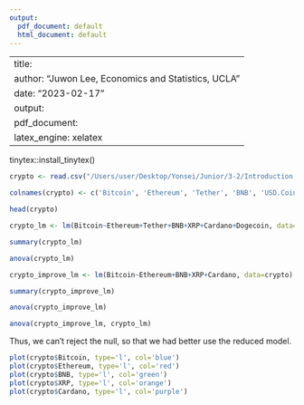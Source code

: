 ```yaml
---
output:
  pdf_document: default
  html_document: default
---
```


---
title: \textbf{Final Project Ver 1.0}
author: "Juwon Lee, Economics and Statistics, UCLA"
date: "2023-02-17"
output: 
  pdf_document:
    latex_engine: xelatex
---

tinytex::install_tinytex()

```r

crypto <- read.csv("/Users/user/Desktop/Yonsei/Junior/3-2/Introduction to Data Analysis and Regression/Final Project/first.csv")

colnames(crypto) <- c('Bitcoin', 'Ethereum', 'Tether', 'BNB', 'USD.Coin', 'XRP', 'Binance.USD', 'Cardano', 'Polygon', 'Dogecoin')

head(crypto)

crypto_lm <- lm(Bitcoin~Ethereum+Tether+BNB+XRP+Cardano+Dogecoin, data=crypto)

summary(crypto_lm)

```

```r

anova(crypto_lm)

```


```r

crypto_improve_lm <- lm(Bitcoin~Ethereum+BNB+XRP+Cardano, data=crypto)

summary(crypto_improve_lm)

```


```r

anova(crypto_improve_lm)

```

```r

anova(crypto_improve_lm, crypto_lm)

```

\noindent Thus, we can't reject the null, so that we had better use the reduced model.

```r

plot(crypto$Bitcoin, type='l', col='blue')
plot(crypto$Ethereum, type='l', col='red')
plot(crypto$BNB, type='l', col='green')
plot(crypto$XRP, type='l', col='orange')
plot(crypto$Cardano, type='l', col='purple')

```